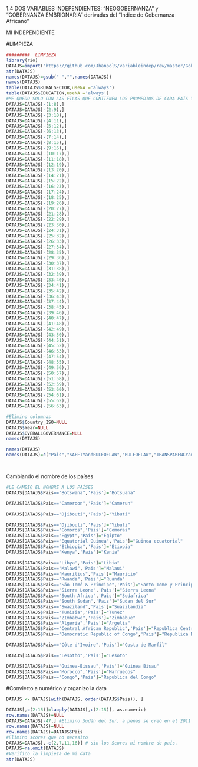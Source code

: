 1.4  DOS VARIABLES INDEPENDIENTES: "NEOGOBERNANZA" y "GOBERNANZA EMBRIONARIA" derivadas del "Indice de Gobernanza Africano"

MI INDEPENDIENTE

#LIMPIEZA
```r
#########  LIMPIEZA
library(rio)
DATAJS=import("https://github.com/JhanpolS/variableindep/raw/master/GobernanzaPROMED__OFICIAL.xlsx")
str(DATAJS)
names(DATAJS)=gsub(" ","",names(DATAJS))
names(DATAJS)
table(DATAJS$RURALSECTOR,useNA ='always')
table(DATAJS$EDUCATION,useNA ='always')
#ME QUEDO SÓLO CON LAS FILAS QUE CONTIENEN LOS PROMEDIOS DE CADA PAÍS Y SUS VARIABLES
DATAJS=DATAJS[-(1:8),]
DATAJS=DATAJS[-(2:9),]
DATAJS=DATAJS[-(3:10),]
DATAJS=DATAJS[-(4:11),]
DATAJS=DATAJS[-(5:12),]
DATAJS=DATAJS[-(6:13),]
DATAJS=DATAJS[-(7:14),]
DATAJS=DATAJS[-(8:15),]
DATAJS=DATAJS[-(9:16),]
DATAJS=DATAJS[-(10:17),]
DATAJS=DATAJS[-(11:18),]
DATAJS=DATAJS[-(12:19),]
DATAJS=DATAJS[-(13:20),]
DATAJS=DATAJS[-(14:21),]
DATAJS=DATAJS[-(15:22),]
DATAJS=DATAJS[-(16:23),]
DATAJS=DATAJS[-(17:24),]
DATAJS=DATAJS[-(18:25),]
DATAJS=DATAJS[-(19:26),]
DATAJS=DATAJS[-(20:27),]
DATAJS=DATAJS[-(21:28),]
DATAJS=DATAJS[-(22:29),]
DATAJS=DATAJS[-(23:30),]
DATAJS=DATAJS[-(24:31),]
DATAJS=DATAJS[-(25:32),]
DATAJS=DATAJS[-(26:33),]
DATAJS=DATAJS[-(27:34),]
DATAJS=DATAJS[-(28:35),]
DATAJS=DATAJS[-(29:36),]
DATAJS=DATAJS[-(30:37),]
DATAJS=DATAJS[-(31:38),]
DATAJS=DATAJS[-(32:39),]
DATAJS=DATAJS[-(33:40),]
DATAJS=DATAJS[-(34:41),]
DATAJS=DATAJS[-(35:42),]
DATAJS=DATAJS[-(36:43),]
DATAJS=DATAJS[-(37:44),]
DATAJS=DATAJS[-(38:45),]
DATAJS=DATAJS[-(39:46),]
DATAJS=DATAJS[-(40:47),]
DATAJS=DATAJS[-(41:48),]
DATAJS=DATAJS[-(42:49),]
DATAJS=DATAJS[-(43:50),]
DATAJS=DATAJS[-(44:51),]
DATAJS=DATAJS[-(45:52),]
DATAJS=DATAJS[-(46:53),]
DATAJS=DATAJS[-(47:54),]
DATAJS=DATAJS[-(48:55),]
DATAJS=DATAJS[-(49:56),]
DATAJS=DATAJS[-(50:57),]
DATAJS=DATAJS[-(51:58),]
DATAJS=DATAJS[-(52:59),]
DATAJS=DATAJS[-(53:60),]
DATAJS=DATAJS[-(54:61),]
DATAJS=DATAJS[-(55:62),]
DATAJS=DATAJS[-(56:63),]

#Elimino columnas
DATAJS$Country_ISO=NULL
DATAJS$Year=NULL
DATAJS$OVERALLGOVERNANCE=NULL
names(DATAJS)

names(DATAJS)
names(DATAJS)=c("Pais","SAFETYandRULEOFLAW","RULEOFLAW","TRANSPARENCYandACCOUNTABILITY","PERSONALSAFETY","NATIONALSECURITY","PARTICIPATIONandHUMANRIGHTS","PARTICIPATION","RIGHTS","GENDER","SUSTAINABLEECONOMICOPPORTUNITY","PUBLICMANAGEMENT", "BUSINESSENVIRONMENT","INFRASTRUCTURE","RURALSECTOR","HUMANDEVELOPMENT","WELFARE","EDUCATION","HEALTH")




```
Cambiando el nombre de los países

```r
#LE CAMBIO EL NOMBRE A LOS PAÍSES
DATAJS[DATAJS$Pais=="Botswana",'Pais']="Botsuana"

DATAJS[DATAJS$Pais=="Cameroon",'Pais']="Camerun"

DATAJS[DATAJS$Pais=="Djibouti",'Pais']="Yibuti"

DATAJS[DATAJS$Pais=="Djibouti",'Pais']="Yibuti"
DATAJS[DATAJS$Pais=="Comoros",'Pais']="Comoras"
DATAJS[DATAJS$Pais=="Egypt",'Pais']="Egipto"
DATAJS[DATAJS$Pais=="Equatorial Guinea",'Pais']="Guinea ecuatorial"
DATAJS[DATAJS$Pais=="Ethiopia",'Pais']="Etiopia"
DATAJS[DATAJS$Pais=="Kenya",'Pais']="Kenia"

DATAJS[DATAJS$Pais=="Libya",'Pais']="Libia"
DATAJS[DATAJS$Pais=="Malawi",'Pais']="Malaui"
DATAJS[DATAJS$Pais=="Mauritius",'Pais']="Mauricio"
DATAJS[DATAJS$Pais=="Rwanda",'Pais']="Ruanda"
DATAJS[DATAJS$Pais=="São Tomé & Príncipe",'Pais']="Santo Tome y Principe"
DATAJS[DATAJS$Pais=="Sierra Leone",'Pais']="Sierra Leona"
DATAJS[DATAJS$Pais=="South Africa",'Pais']="Sudafrica"
DATAJS[DATAJS$Pais=="South Sudan",'Pais']="Sudan del Sur"
DATAJS[DATAJS$Pais=="Swaziland",'Pais']="Suazilandia"
DATAJS[DATAJS$Pais=="Tunisia",'Pais']="Tunez"
DATAJS[DATAJS$Pais=="ZImbabwe",'Pais']="Zimbabue"
DATAJS[DATAJS$Pais=="Algeria",'Pais']="Argelia"
DATAJS[DATAJS$Pais=="Central African Republic",'Pais']="Republica Centroafricana"
DATAJS[DATAJS$Pais=="Democratic Republic of Congo",'Pais']="Republica Democratica del Congo"

DATAJS[DATAJS$Pais=="Côte d'Ivoire",'Pais']="Costa de Marfil"

DATAJS[DATAJS$Pais=="Lesotho",'Pais']="Lesoto"

DATAJS[DATAJS$Pais=="Guinea-Bissau",'Pais']="Guinea Bisau"
DATAJS[DATAJS$Pais=="Morocco",'Pais']="Marruecos"
DATAJS[DATAJS$Pais=="Congo",'Pais']="Republica del Congo"

```

#Convierto a numérico y organizo la data
```r
DATAJS <- DATAJS[with(DATAJS, order(DATAJS$Pais)), ]

DATAJS[,c(2:15)]=lapply(DATAJS[,c(2:15)], as.numeric)
row.names(DATAJS)=NULL
DATAJS=DATAJS[-47,] #Elimino Sudán del Sur, a penas se creó en el 2011
row.names(DATAJS)=NULL
row.names(DATAJS)=DATAJS$Pais
#Elimino scores que no necesito
DATAJS=DATAJS[,-c(2,7,11,16)] # sin los Scores ni nombre de país.
DATAJS=na.omit(DATAJS) 
#Verifico la limpieza de mi data
str(DATAJS)
```

